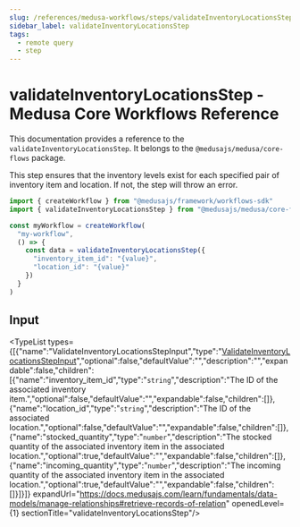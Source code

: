 ```yaml
---
slug: /references/medusa-workflows/steps/validateInventoryLocationsStep
sidebar_label: validateInventoryLocationsStep
tags:
  - remote query
  - step
---
```



# validateInventoryLocationsStep - Medusa Core Workflows Reference

This documentation provides a reference to the `validateInventoryLocationsStep`. It belongs to the `@medusajs/medusa/core-flows` package.

This step ensures that the inventory levels exist for each 
specified pair of inventory item and location. If not,
the step will throw an error.

```ts title="src/workflows/my-workflow.ts"
import { createWorkflow } from "@medusajs/framework/workflows-sdk"
import { validateInventoryLocationsStep } from "@medusajs/medusa/core-flows"

const myWorkflow = createWorkflow(
  "my-workflow",
  () => {
    const data = validateInventoryLocationsStep({
      "inventory_item_id": "{value}",
      "location_id": "{value}"
    })
  }
)
```
  

## Input

<TypeList types={[{"name":"ValidateInventoryLocationsStepInput","type":"[ValidateInventoryLocationsStepInput](../../../../types/core_flows.ValidateInventoryLocationsStepInput/page.mdx)","optional":false,"defaultValue":"","description":"","expandable":false,"children":[{"name":"inventory_item_id","type":"`string`","description":"The ID of the associated inventory item.","optional":false,"defaultValue":"","expandable":false,"children":[]},{"name":"location_id","type":"`string`","description":"The ID of the associated location.","optional":false,"defaultValue":"","expandable":false,"children":[]},{"name":"stocked_quantity","type":"`number`","description":"The stocked quantity of the associated inventory item in the associated location.","optional":true,"defaultValue":"","expandable":false,"children":[]},{"name":"incoming_quantity","type":"`number`","description":"The incoming quantity of the associated inventory item in the associated location.","optional":true,"defaultValue":"","expandable":false,"children":[]}]}]} expandUrl="https://docs.medusajs.com/learn/fundamentals/data-models/manage-relationships#retrieve-records-of-relation" openedLevel={1} sectionTitle="validateInventoryLocationsStep"/>
